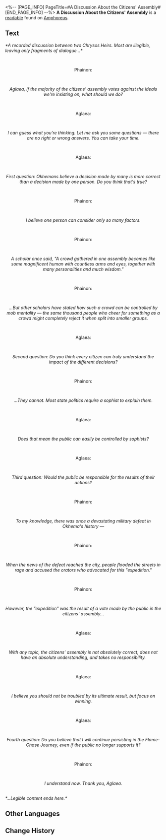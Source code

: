 <%-- [PAGE_INFO]
PageTitle=#A Discussion About the Citizens' Assembly#
[END_PAGE_INFO] --%>
{{Readable Infobox
|id           = 514
|partIds      = 190841
|title        = 
|image        = Item A Discussion About the Citizens' Assembly.png
|world        = Amphoreus
|parts        = 1
|author       = <!--to be added-->
|description  = A thought-provoking record &mdash; even Okhema's most revered Chrysos Heirs had once doubted the system.
|part1        = A Discussion About the Citizens' Assembly
|source1      = {{cx|Source missing}}
|characters   = 
|factions     = 
}}
'''A Discussion About the Citizens' Assembly''' is a [[readable]] found on [[Amphoreus]].
<!--
==Location==
{{Map Embed|<map name>|<marker id>}}
-->
==Text==
''*A recorded discussion between two Chrysos Heirs. Most are illegible, leaving only fragments of dialogue...*''

<br /><div align="center">Phainon:</div><br /><div align="center">''Aglaea, if the majority of the citizens' assembly votes against the ideals we're insisting on, what should we do?''</div>

<br /><div align="center">Aglaea:</div><br /><div align="center">''I can guess what you're thinking. Let me ask you some questions &mdash; there are no right or wrong answers. You can take your time.''</div>

<br /><div align="center">Aglaea:</div><br /><div align="center">''First question: Okhemans believe a decision made by many is more correct than a decision made by one person. Do you think that's true?''</div>

<br /><div align="center">Phainon:</div><br /><div align="center">''I believe one person can consider only so many factors.''</div>

<br /><div align="center">Phainon:</div><br /><div align="center">''A scholar once said, "A crowd gathered in one assembly becomes like some magnificent human with countless arms and eyes, together with many personalities and much wisdom."''</div>

<br /><div align="center">Phainon:</div><br /><div align="center">''...But other scholars have stated how such a crowd can be controlled by mob mentality &mdash; the same thousand people who cheer for something as a crowd might completely reject it when split into smaller groups.''</div>

<br /><div align="center">Aglaea:</div><br /><div align="center">''Second question: Do you think every citizen can truly understand the impact of the different decisions?''</div>

<br /><div align="center">Phainon:</div><br /><div align="center">''...They cannot. Most state politics require a sophist to explain them.''</div>

<br /><div align="center">Aglaea:</div><br /><div align="center">''Does that mean the public can easily be controlled by sophists?''</div>

<br /><div align="center">Aglaea:</div><br /><div align="center">''Third question: Would the public be responsible for the results of their actions?''</div>

<br /><div align="center">Phainon:</div><br /><div align="center">''To my knowledge, there was once a devastating military defeat in Okhema's history &mdash;''</div>

<br /><div align="center">Phainon:</div><br /><div align="center">''When the news of the defeat reached the city, people flooded the streets in rage and accused the orators who advocated for this "expedition."''</div>

<br /><div align="center">Phainon:</div><br /><div align="center">''However, the "expedition" was the result of a vote made by the public in the citizens' assembly...''</div>

<br /><div align="center">Aglaea:</div><br /><div align="center">''With any topic, the citizens' assembly is not absolutely correct, does not have an absolute understanding, and takes no responsibility.''</div>

<br /><div align="center">Aglaea:</div><br /><div align="center">''I believe you should not be troubled by its ultimate result, but focus on winning.''</div>

<br /><div align="center">Aglaea:</div><br /><div align="center">''Fourth question: Do you believe that I will continue persisting in the Flame-Chase Journey, even if the public no longer supports it?''</div>

<br /><div align="center">Phainon:</div><br /><div align="center">''I understand now. Thank you, Aglaea.''</div>

<br />''*...Legible content ends here.*''

<!--
==Trivia==
* 
-->
==Other Languages==
{{Other Languages
|en   = A Discussion About the Citizens' Assembly
|zhs  = 一段关于公民大会的谈话记录
|zht  = 一段關於公民大會的談話紀錄
|ja   = 「民会」に関する談話記録
|ko   = 시민 총회에 관한 대화 기록
|es   = Una conversación sobre la asamblea de ciudadanos
|fr   = Discussions sur l'assemblée citoyenne
|ru   = Дискуссии на тему народного собрания
|th   = บันทึกการสนทนา เกี่ยวกับสมัชชาพลเรือน
|vi   = Một Đoạn Ghi Chép Về Đại Hội Công Dân
|de   = Eine Diskussion über die Bürgerversammlung
|id   = Catatan Percakapan Tentang Sidang Warga
|pt   = Uma Discussão Sobre a Assembleia dos Cidadãos
}}

==Change History==
{{Change History|3.2}}